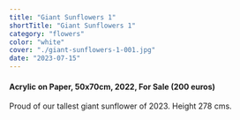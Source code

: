 ```yaml
---
title: "Giant Sunflowers 1"
shortTitle: "Giant Sunflowers 1"
category: "flowers"
color: "white"
cover: "./giant-sunflowers-1-001.jpg"
date: "2023-07-15"
---
```

    
#### Acrylic on Paper, 50x70cm, 2022, For Sale (200 euros)
    
Proud of our tallest giant sunflower of 2023. Height 278 cms.